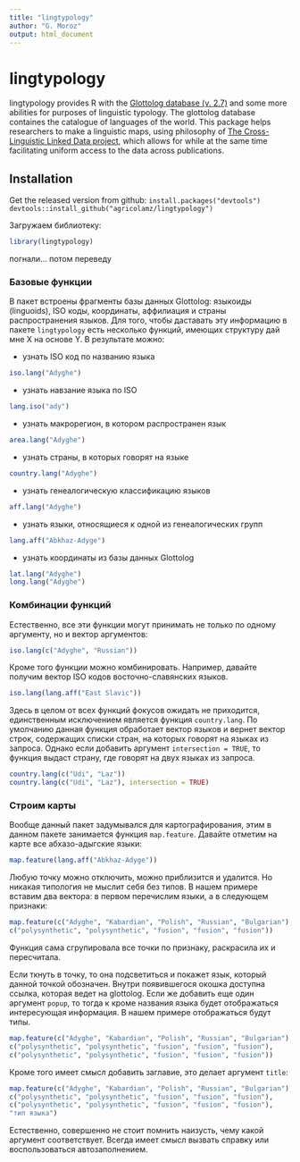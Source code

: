 ```yaml
---
title: "lingtypology"
author: "G. Moroz"
output: html_document
---
```


# lingtypology

lingtypology provides R with the [Glottolog database (v. 2.7)](http://glottolog.org/) and some more abilities for purposes of linguistic typology. The glottolog database containes the catalogue of languages of the world. This package helps researchers to make a linguistic maps, using philosophy of [The Cross-Linguistic Linked Data project](http://clld.org/), which allows for while at the same time facilitating uniform access to the data across publications.

## Installation

Get the released version from github:
`install.packages("devtools")`
`devtools::install_github("agricolamz/lingtypology")`

Загружаем библиотеку:
```r
library(lingtypology)
```
погнали... потом переведу

### Базовые функции
В пакет встроены фрагменты базы данных Glottolog: языкоиды (linguoids), ISO коды, координаты, аффилиация и страны распространения языков. Для того, чтобы даставать эту информацию в пакете `lingtypology` есть несколько функций, имеющих структуру дай мне X на основе Y. В результате можно:

- узнать ISO код по названию языка
```r
iso.lang("Adyghe")
```
- узнать навзание языка по ISO
```r
lang.iso("ady")
```
- узнать макрорегион, в котором распространен язык
```r
area.lang("Adyghe")
```
- узнать страны, в которых говорят на языке
```r
country.lang("Adyghe")
```
- узнать генеалогическую классификацию языков
```r
aff.lang("Adyghe")
```
- узнать языки, относящиеся к одной из генеалогических групп
```r
lang.aff("Abkhaz-Adyge")
```
- узнать координаты из базы данных Glottolog
```r
lat.lang("Adyghe")
long.lang("Adyghe")
```

### Комбинации функций
Естественно, все эти функции могут принимать не только по одному аргументу, но и вектор аргументов:
```r
iso.lang(c("Adyghe", "Russian"))
```
Кроме того функции можно комбинировать. Например, давайте получим вектор ISO кодов восточно-славянских языков.
```r
iso.lang(lang.aff("East Slavic"))
```
Здесь в целом от всех функций фокусов ожидать не приходится, единственным исключением является функция `country.lang`. По умолчанию данная функция обработает вектор языков и вернет вектор строк, содержащих списки стран, на которых говорят на языках из запроса. Однако если добавить аргумент `intersection = TRUE`, то функция выдаст страну, где говорят на двух языках из запроса.
```r
country.lang(c("Udi", "Laz"))
country.lang(c("Udi", "Laz"), intersection = TRUE)
```

### Строим карты
Вообще данный пакет задумывался для картографирования, этим в данном пакете занимается функция `map.feature`. Давайте отметим на карте все абхазо-адыгские языки:
```r
map.feature(lang.aff("Abkhaz-Adyge"))
```
Любую точку можно отключить, можно приблизится и удалится. Но никакая типология не мыслит себя без типов. В нашем примере вставим два вектора: в первом перечислим языки, а в следующем признаки:
```r
map.feature(c("Adyghe", "Kabardian", "Polish", "Russian", "Bulgarian"),
c("polysynthetic", "polysynthetic", "fusion", "fusion", "fusion"))
```
Функция сама сгрупировала все точки по признаку, раскрасила их и пересчитала.

Если ткнуть в точку, то она подсветиться и покажет язык, который данной точкой обозначен. Внутри появившегося окошка доступна ссылка, которая ведет на glottolog. Если же добавить еще один аргумент `popup`, то тогда к кроме названия языка будет отображаться интересующая информация. В нашем примере отображаться будут типы.
```r
map.feature(c("Adyghe", "Kabardian", "Polish", "Russian", "Bulgarian"),
c("polysynthetic", "polysynthetic", "fusion", "fusion", "fusion"),
c("polysynthetic", "polysynthetic", "fusion", "fusion", "fusion"))
```
Кроме того имеет смысл добавить заглавие, это делает аргумент `title`:
```r
map.feature(c("Adyghe", "Kabardian", "Polish", "Russian", "Bulgarian"),
c("polysynthetic", "polysynthetic", "fusion", "fusion", "fusion"),
c("polysynthetic", "polysynthetic", "fusion", "fusion", "fusion"),
"тип языка")
```
Естественно, совершенно не стоит помнить наизусть, чему какой аргумент соответствует. Всегда имеет смысл вызвать справку или воспользоваться автозаполнением.
